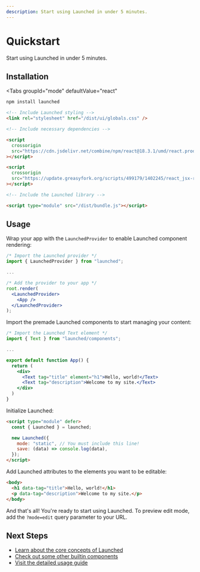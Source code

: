 ```yaml
---
description: Start using Launched in under 5 minutes.
---
```



# Quickstart

Start using Launched in under 5 minutes.

## Installation

<Tabs
  groupId="mode"
  defaultValue="react"
>
<TabItem label="React" value="react">
    
```bash
npm install launched
```

</TabItem>
<TabItem label="Static HTML" value="static">
  
```html
<!-- Include Launched styling -->
<link rel="stylesheet" href="/dist/ui/globals.css" />

<!-- Include necessary dependencies -->

<script
  crossorigin
  src="https://cdn.jsdelivr.net/combine/npm/react@18.3.1/umd/react.production.min.js,npm/react-dom@18.3.1/umd/react-dom.production.min.js"
></script>

<script
  crossorigin
  src="https://update.greasyfork.org/scripts/499179/1402245/react_jsx-runtime-umd.js"
></script>

<!-- Include the Launched library -->

<script type="module" src="/dist/bundle.js"></script>

````

</TabItem>
</Tabs>

## Usage

<Tabs groupId="mode">
<TabItem label="React" value="react">

Wrap your app with the `LaunchedProvider` to enable Launched component rendering:

```jsx title="src/index.jsx"
/* Import the Launched provider */
import { LaunchedProvider } from "launched";

...

/* Add the provider to your app */
root.render(
  <LaunchedProvider>
    <App />
  </LaunchedProvider>
);
```

Import the premade Launched components to start managing your content:

```jsx title="src/app.jsx"
/* Import the Launched Text element */
import { Text } from "launched/components";

...

export default function App() {
  return (
    <div>
      <Text tag="title" element="h1">Hello, world!</Text>
      <Text tag="description">Welcome to my site.</Text>
    </div>
  )
}
```

</TabItem>
<TabItem label="Static HTML" value="static">

Initialize Launched:

```html title="src/index.html"
<script type="module" defer>
  const { Launched } = launched;

  new Launched({
    mode: "static", // You must include this line!
    save: (data) => console.log(data),
  });
</script>
```

Add Launched attributes to the elements you want to be editable:

```html title="src/index.html"
<body>
  <h1 data-tag="title">Hello, world!</h1>
  <p data-tag="description">Welcome to my site.</p>
</body>
```

</TabItem>
</Tabs>

And that's all! You're ready to start using Launched. To preview edit mode, add the `?mode=edit` query parameter to your URL.

## Next Steps

- [Learn about the core concepts of Launched](/Get%20Started/01%20concepts)
- [Check out some other builtin components](/Components)
- [Visit the detailed usage guide](/Usage)
````
